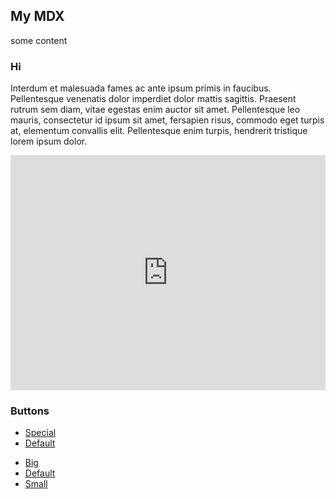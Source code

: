 <section id="one">
<div className="inner">

# My MDX

some content

### Hi

Interdum et malesuada fames ac ante ipsum primis in faucibus. Pellentesque venenatis dolor imperdiet dolor mattis sagittis. Praesent rutrum sem diam, vitae egestas enim auctor sit amet. Pellentesque leo mauris, consectetur id ipsum sit amet, fersapien risus, commodo eget turpis at, elementum convallis elit. Pellentesque enim turpis, hendrerit tristique lorem ipsum dolor.


<iframe width="100%" height="376" frameborder="0"
  src="https://observablehq.com/embed/@alainro/how-to-embed-a-notebook-in-a-react-app?cells=animation"></iframe>

<h3>Buttons</h3>
<ul className="actions">
<li><a href="#" className="button special">Special</a></li>
<li><a href="#" className="button">Default</a></li>
</ul>
<ul className="actions">
<li><a href="#" className="button big">Big</a></li>
<li><a href="#" className="button">Default</a></li>
<li><a href="#" className="button small">Small</a></li>
</ul>

</div>
</section>